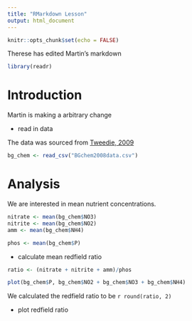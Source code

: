 ```yaml
---
title: "RMarkdown Lesson"
output: html_document
---
```


```r
knitr::opts_chunk$set(echo = FALSE)
```

Therese has edited Martin's markdown

```r
library(readr)

```

# Introduction

Martin is making a arbitrary change

- read in data

The data was sourced from [Tweedie, 2009](doi:10.18739/A25T3FZ8X)

```r
bg_chem <- read_csv("BGchem2008data.csv")

```


# Analysis

We are interested in mean nutrient concentrations. 

```r
nitrate <- mean(bg_chem$NO3)
nitrite <- mean(bg_chem$NO2)
amm <- mean(bg_chem$NH4)

phos <- mean(bg_chem$P)
```

- calculate mean redfield ratio

```r
ratio <- (nitrate + nitrite + amm)/phos

plot(bg_chem$P, bg_chem$NO2 + bg_chem$NO3 + bg_chem$NH4)
```

We calculated the redfield ratio to be `r round(ratio, 2)`

- plot redfield ratio

